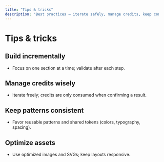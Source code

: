 ```yaml
---
title: "Tips & tricks"
description: "Best practices — iterate safely, manage credits, keep consistency"
---
```


# Tips & tricks

## Build incrementally
- Focus on one section at a time; validate after each step.

## Manage credits wisely
- Iterate freely; credits are only consumed when confirming a result.

## Keep patterns consistent
- Favor reusable patterns and shared tokens (colors, typography, spacing).

## Optimize assets
- Use optimized images and SVGs; keep layouts responsive.
